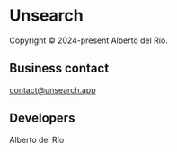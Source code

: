 # Unsearch

Copyright © 2024-present Alberto del Río.

## Business contact

contact@unsearch.app

## Developers

Alberto del Río
